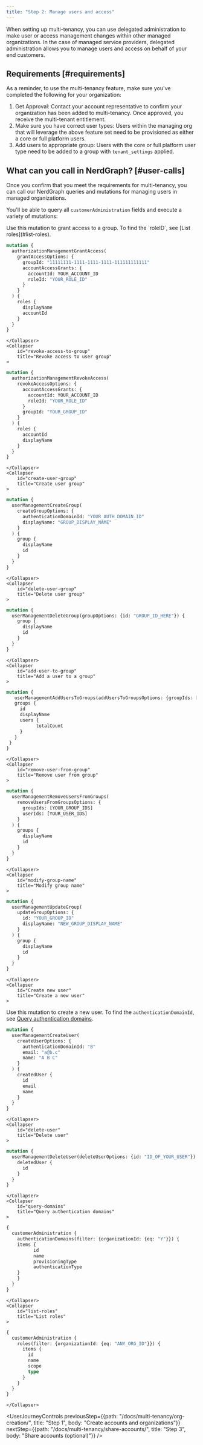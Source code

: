 ```yaml
---
title: "Step 2: Manage users and access" 
---
```


When setting up multi-tenancy, you can use delegated administration to make user or access management changes within other managed organizations. In the case of managed service providers, delegated administration allows you to manage users and access on behalf of your end customers. 

## Requirements [#requirements]

As a reminder, to use the multi-tenancy feature, make sure you've completed the following for your organization:

1. Get Approval: Contact your account representative to confirm your organization has been added to multi-tenancy. Once approved, you receive the multi-tenant entitlement.
2. Make sure you have correct user types: Users within the managing org that will leverage the above feature set need to be provisioned as either a core or full platform users.
3. Add users to appropriate group: Users with the core or full platform user type need to be added to a group with `tenant_settings` applied. 



## What can you call in NerdGraph? [#user-calls]

Once you confirm that you meet the requirements for multi-tenancy, you can call our NerdGraph queries and mutations for managing users in managed organizations. 

You'll be able to query all `customerAdministration` fields and execute a variety of mutations:


<CollapserGroup>
    <Collapser
        id="grant-access-to-group"
        title="Grant access to user group"
    >
Use this mutation to grant access to a group. To find the `roleID`, see [List roles](#list-roles).

```graphql
mutation {
  authorizationManagementGrantAccess(
    grantAccessOptions: {
      groupId: "11111111-1111-1111-1111-111111111111"
      accountAccessGrants: {
        accountId: YOUR_ACCOUNT_ID
        roleId: "YOUR_ROLE_ID"
      }
    }
  ) {
    roles {
      displayName
      accountId
    }
  }
}
```
    </Collapser>
    <Collapser
        id="revoke-access-to-group"
        title="Revoke access to user group"
    >
```graphql
mutation {
  authorizationManagementRevokeAccess(
    revokeAccessOptions: {
      accountAccessGrants: {
        accountId: YOUR_ACCOUNT_ID
        roleId: "YOUR_ROLE_ID"
      }
      groupId: "YOUR_GROUP_ID"
    }
  ) {
    roles {
      accountId
      displayName
    }
  }
}
```        
    </Collapser>
    <Collapser
        id="create-user-group"
        title="Create user group"
    >
    
```graphql
mutation {
  userManagementCreateGroup(
    createGroupOptions: {
      authenticationDomainId: "YOUR_AUTH_DOMAIN_ID"
      displayName: "GROUP_DISPLAY_NAME"
    }
  ) {
    group {
      displayName
      id
    }
  }
}


 ```   
    </Collapser>
    <Collapser
        id="delete-user-group"
        title="Delete user group"
    >
```graphql
mutation {
  userManagementDeleteGroup(groupOptions: {id: "GROUP_ID_HERE"}) {
    group {
      displayName
      id
    }
  }
}
```
    </Collapser>
    <Collapser
        id="add-user-to-group"
        title="Add a user to a group"
    >
 ```graphql
mutation {
    userManagementAddUsersToGroups(addUsersToGroupsOptions: {groupIds: ["II"], userIds: ["3"]}) {
	groups {
  	  id
  	  displayName
  	  users {
    	    totalCount
  	  }
	}
  }
}
```   
    
    </Collapser>
    <Collapser
        id="remove-user-from-group"
        title="Remove user from group"
    >

```graphql
mutation {
  userManagementRemoveUsersFromGroups(
    removeUsersFromGroupsOptions: {
      groupIds: [YOUR_GROUP_IDS]
      userIds: [YOUR_USER_IDS]
    }
  ) {
    groups {
      displayName
      id
    }
  }
}

```
    </Collapser>
    <Collapser
        id="modify-group-name"
        title="Modify group name"
    >
```graphql
mutation {
  userManagementUpdateGroup(
    updateGroupOptions: {
      id: "YOUR_GROUP_ID"
      displayName: "NEW_GROUP_DISPLAY_NAME"
    }
  ) {
    group {
      displayName
      id
    }
  }
}
```
    </Collapser>
    <Collapser
        id="Create new user"
        title="Create a new user"
    >
Use this mutation to create a new user. To find the `authenticationDomainId`, see 
[Query authentication domains](#query-domains).

```graphql
mutation {
  userManagementCreateUser(
    createUserOptions: {
      authenticationDomainId: "B"
      email: "a@b.c"
      name: "A B C"
    }
  ) {
    createdUser {
      id
      email
      name
    }
  }
}
```
    </Collapser>
    <Collapser
        id="delete-user"
        title="Delete user"
    >
```graphql
mutation {
  userManagementDeleteUser(deleteUserOptions: {id: "ID_OF_YOUR_USER"}) {
    deletedUser {
      id
    }
  }
}

```
    </Collapser>
    <Collapser
        id="query-domains"
        title="Query authentication domains"
    >
```graphql
{
  customerAdministration {
    authenticationDomains(filter: {organizationId: {eq: "Y"}}) {
  	items {
    	  id
    	  name
    	  provisioningType
    	  authenticationType
  	}
    }
  }
}
```
    </Collapser>
    <Collapser
        id="list-roles"
        title="List roles"
    >
```graphql
{
  customerAdministration {
    roles(filter: {organizationId: {eq: "ANY_ORG_ID"}}) {
      items {
        id
        name
        scope
        type
      }
    }
  }
}
```
    </Collapser>
</CollapserGroup>

<UserJourneyControls
previousStep={{path: "/docs/multi-tenancy/org-creation/", title: "Step 1", body: "Create accounts and  organizations"}}
nextStep={{path: "/docs/multi-tenancy/share-accounts/", title: "Step 3", body: "Share accounts (optional)"}}
/>
